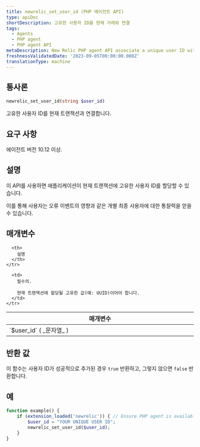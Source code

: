 ```yaml
---
title: newrelic_set_user_id (PHP 에이전트 API)
type: apiDoc
shortDescription: 고유한 사용자 ID를 현재 거래와 연결
tags:
  - Agents
  - PHP agent
  - PHP agent API
metaDescription: New Relic PHP agent API associate a unique user ID with the current transaction.
freshnessValidatedDate: '2023-09-05T00:00:00.000Z'
translationType: machine
---
```


## 통사론

```php
newrelic_set_user_id(string $user_id)
```

고유한 사용자 ID를 현재 트랜잭션과 연결합니다.

## 요구 사항

에이전트 버전 10.12 이상.

## 설명

이 API를 사용하면 애플리케이션이 현재 트랜잭션에 고유한 사용자 ID를 할당할 수 있습니다.

이를 통해 사용자는 오류 이벤트의 영향과 같은 개별 최종 사용자에 대한 통찰력을 얻을 수 있습니다.

## 매개변수

<table>
  <thead>
    <tr>
      <th width="25%">
        매개변수
      </th>

      <th>
        설명
      </th>
    </tr>
  </thead>

  <tbody>
    <tr>
      <td>
        `$user_id` ( _문자열_ )
      </td>

      <td>
        필수의.

        현재 트랜잭션에 할당될 고유한 값(예: UUID)이어야 합니다.
      </td>
    </tr>
  </tbody>
</table>

## 반환 값

이 함수는 사용자 ID가 성공적으로 추가된 경우 `true` 반환하고, 그렇지 않으면 `false` 반환합니다.

## 예

```php
function example() {
    if (extension_loaded('newrelic')) { // Ensure PHP agent is available
        $user_id = "YOUR UNIQUE USER ID";
        newrelic_set_user_id($user_id);
    }
}
```